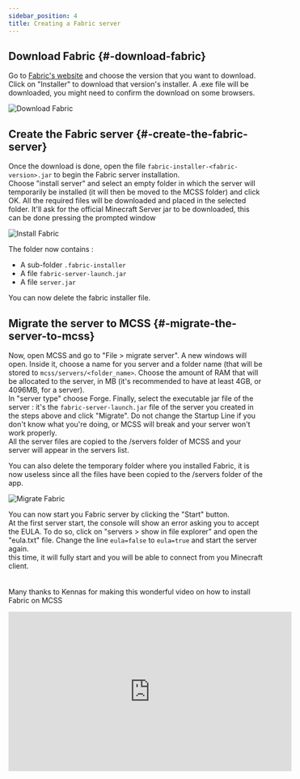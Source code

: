 ```yaml
---
sidebar_position: 4
title: Creating a Fabric server
---
```

## Download Fabric {#-download-fabric}

Go to [Fabric's website](https://fabricmc.net/) and choose the version that you want to download. Click on "Installer" to download that version's installer.
A .exe file will be downloaded, you might need to confirm the download on some browsers.

<div style={{textAlign: 'center'}}>
  <img src="/img/guides/fabric/download_fabric.png" alt="Download Fabric"/>
</div>


## Create the Fabric server {#-create-the-fabric-server}

Once the download is done, open the file `fabric-installer-<fabric-version>.jar` to begin the Fabric server installation. <br/>
Choose "install server" and select an empty folder in which the server will temporarily be installed (it will then be moved to the MCSS folder) and click OK. All the required files will be downloaded and placed in the selected folder. It'll ask for the official Minecraft Server jar to be downloaded, this can be done pressing the prompted window

<div style={{textAlign: 'center'}}>
  <img src="/img/guides/fabric/install_fabric.png" alt="Install Fabric"/>
</div>


The folder now contains : 

*   A sub-folder `.fabric-installer`
*   A file `fabric-server-launch.jar`
*   A file `server.jar`

You can now delete the fabric installer file.

## Migrate the server to MCSS {#-migrate-the-server-to-mcss}

Now, open MCSS and go to "File > migrate server". A new windows will open. Inside it, choose a name for you server and a folder name (that will be stored to `mcss/servers/<folder_name>`. Choose the amount of RAM that will be allocated to the server, in MB (it's recommended to have at least 4GB, or 4096MB, for a server).<br/>
In "server type" choose Forge. Finally, select the executable jar file of the server : it's the `fabric-server-launch.jar` file of the server you created in the steps above and click "Migrate". Do not change the Startup Line if you don't know what you're doing, or MCSS will break and your server won't work properly.<br/>
All the server files are copied to the /servers folder of MCSS and your server will appear in the servers list. <br/>

You can also delete the temporary folder where you installed Fabric, it is now useless since all the files have been copied to the /servers folder of the app.

<div style={{textAlign: 'center'}}>
  <img src="/img/guides/fabric/migrate_fabric.png" alt="Migrate Fabric"/>
</div>

You can now start you Fabric server by clicking the "Start" button. <br/>
At the first server start, the console will show an error asking you to accept the EULA. To do so, click on "servers > show in file explorer" and open the "eula.txt" file. Change the line `eula=false` to `eula=true` and start the server again. <br/>
this time, it will fully start and you will be able to connect from you Minecraft client. <br/>
<br/>
<br/>
Many thanks to Kennas for making this wonderful video on how to install Fabric on MCSS<br/>


<div style={{textAlign: 'center'}}>
<iframe width="560" height="315"
src="https://www.youtube.com/embed/yHd5OAl8L9c" 
frameborder="0" 
allow="accelerometer; autoplay; encrypted-media; gyroscope; picture-in-picture; fullscreen" ></iframe>
</div>